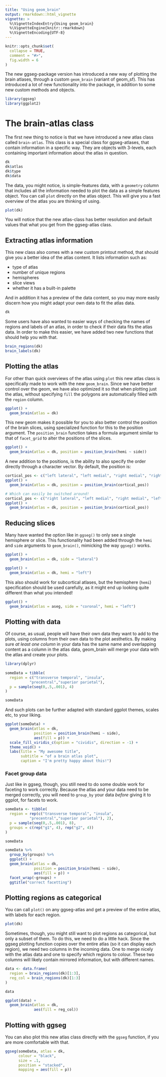 ```yaml
---
title: "Using geom_brain"
output: rmarkdown::html_vignette
vignette: >
  %\VignetteIndexEntry{Using geom_brain}
  %\VignetteEngine{knitr::rmarkdown}
  %\VignetteEncoding{UTF-8}
---
```


```r
knitr::opts_chunk$set(
  collapse = TRUE,
  comment = "#>",
  fig.width = 6
)
```

The new ggseg-package version has introduced a new way of plotting the brain atlases, through a custom `geom_brain` (variant of geom_sf). 
This has introduced a lot of new functionality into the package, in addition to some new custom methods and objects. 

```r
library(ggseg)
library(ggplot2)
```


# The brain-atlas class

The first new thing to notice is that we have introduced a new atlas class called `brain-atlas`. 
This class is a special class for ggseg-atlases, that contain information in a specific way. 
They are objects with 3-levels, each containing important information about the atlas in question.

```r
dk
dk$atlas
dk$type
dk$data
```


The data, you might notice, is simple-features data, with a `geometry` column that includes all the information needed to plot the data as a simple features object. 
You can call `plot` directly on the atlas object. 
This will give you a fast overview of the atlas you are thinking of using.

```r
plot(dk)
```

You will notice that the new atlas-class has better resolution and default values that what you get from the ggseg-atlas class. 

## Extracting atlas information
This new class also comes with a new custom printout method, that should give you a better idea of the atlas content.
It lists information such as:

- type of atlas  
- number of unique regions  
- hemispheres  
- slice views  
- whether it has a built-in palette  

And in addition it has a preview of the data content, so you may more easily discern how you might adapt your own data to fit the atlas data.

```r
dk
```

Some users have also wanted to easier ways of checking the names of regions and labels of an atlas, in order to check if their data fits the atlas data. 
In order to make this easier, we have added two new functions that should help you with that.

```r
brain_regions(dk)
brain_labels(dk)
```

## Plotting the atlas
For other than quick overviews of the atlas using `plot` this new atlas class is specifically made to work with the new `geom_brain`. 
Since we have better control over the geom, we have also optimized it so that when plotting just the atlas, without specifying `fill` the polygons are automatically filled with the `region` column.

```r
ggplot() +
  geom_brain(atlas = dk)
```

This new geom makes it possible for you to also better control the position of the brain slices, using specialized function for this to the position argument. The `position_brain` function takes a formula argument similar to that of `facet_grid` to alter the positions of the slices.

```r
ggplot() +
  geom_brain(atlas = dk, position = position_brain(hemi ~ side))
```

A new addition to the positions, is the ability to also specify the order directly through a character vector. By default, the position is:

```r
cortical_pos <- c("left lateral", "left medial", "right medial", "right lateral")
ggplot() +
  geom_brain(atlas = dk, position = position_brain(cortical_pos))

# Which can easily be switched around!
cortical_pos <- c("right lateral", "left medial", "right medial", "left lateral")
ggplot() +
  geom_brain(atlas = dk, position = position_brain(cortical_pos))
```

## Reducing slices

Many have wanted the option like in `ggseg()` to only see a single hemisphere or slice. This functionality had been added through the `hemi` and `side` arguments to `geom_brain()`, mimicking the way `ggseg()` works.

```r
ggplot() +
  geom_brain(atlas = dk, side = "lateral")

ggplot() +
  geom_brain(atlas = dk, hemi = "left")
```

This also should work for subcortical atlases, but the hemisphere (`hemi`) specification should be used carefully, as it might end up looking quite different than what you intended!

```r
ggplot() +
  geom_brain(atlas = aseg, side = "coronal", hemi = "left")
```


## Plotting with data
Of course, as usual, people will have their own data they want to add to the plots, using columns from their own data to the plot aesthetics. 
By making sure _at least one column_ in your data has the same name and overlapping content as a column in the atlas data, geom_brain will merge your data with the atlas and create your plots. 

```r
library(dplyr)
        
someData = tibble(
  region = c("transverse temporal", "insula",
           "precentral","superior parietal"), 
  p = sample(seq(0,.5,.001), 4)
)

someData
```

And such plots can be further adapted with standard ggplot themes, scales etc, to your liking.

```r
ggplot(someData) +
  geom_brain(atlas = dk, 
             position = position_brain(hemi ~ side),
             aes(fill = p)) +
  scale_fill_viridis_c(option = "cividis", direction = -1) +
  theme_void() +
  labs(title = "My awesome title", 
       subtitle = "of a brain atlas plot",
       caption = "I'm pretty happy about this!")
```

### Facet group data

Just like in ggseg, though, you still need to do some double work for faceting to work correctly.
Because the atlas and your data need to be merged correctly, you will need to `group_by` your data _before_ giving it to ggplot, for facets to work.

```r
someData <- tibble(
  region = rep(c("transverse temporal", "insula",
           "precentral","superior parietal"), 2), 
  p = sample(seq(0,.5,.001), 8),
  groups = c(rep("g1", 4), rep("g2", 4))
)

someData
```


```r
someData %>%
  group_by(groups) %>%
  ggplot() +
  geom_brain(atlas = dk, 
             position = position_brain(hemi ~ side),
             aes(fill = p)) +
  facet_wrap(~groups) +
  ggtitle("correct facetting")
```


## Plotting regions as categorical

You can call `plot()` on any ggseg-atlas and get a preview of the entire atlas, with labels for each region.

```r
plot(dk)
```

Sometimes, though, you might still want to plot regions as categorical, but only a subset of them.
To do this, we need to do a little hack.
Since the ggseg plotting function copies over the entire atlas (so it can display each region), we need two columns in the incoming data.
One to merge nicely with the atlas data and one to specify which regions to colour. 
These two columns will likely contain mirrored information, but with different names.

```r

data <- data.frame(
  region = brain_regions(dk)[1:3],
  reg_col = brain_regions(dk)[1:3]
)

data

ggplot(data) +
  geom_brain(atlas = dk,
             aes(fill = reg_col))
```


## Plotting with ggseg

You can also plot this new atlas class directly with the `ggseg` function, if you are more comfortable with that.

```r
ggseg(someData, atlas = dk, 
      colour = "black",
      size = .1, 
      position = "stacked",
      mapping = aes(fill = p))
```


